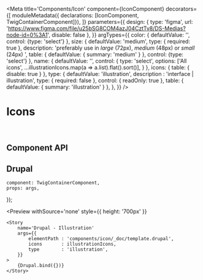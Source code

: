 


<Meta
    title='Components/Icon'
    component={IconComponent}
    decorators={[
        moduleMetadata({ declarations: [IconComponent, TwigContainerComponent]}),
    ]}
    parameters={{
        design: {
            type: 'figma',
            url: 'https://www.figma.com/file/u25bSG8COM4azJ04CztTv8/DS-Medias?node-id=0%3A1',
            disable: false
        },
    }}
    argTypes={{
        color: {
            defaultValue: '',
            control: {type: 'select'}
        },
        size: {
            defaultValue: 'medium',
            type: { required: true },
            description: 'preferably use in  *large* (72px), *medium* (48px) or *small* (24px) ',
            table: { defaultValue: { summary: 'medium' } },
            control: {type: 'select'}
        },
        name: {
            defaultValue: '',
            control: {
                type: 'select',
                options: ['All icons', ...illustrationIcons.map(a => a.list).flat().sort()],
            }
        },
        icons: {
            table: { disable: true }
        },
        type: {
            defaultValue: 'illustration',
            description : 'interface | illustration',
            type: { required: false },
            control: {
                readOnly: true
            },
            table: { defaultValue: { summary: 'illustration' } },
        },
    }}
/>


# Icons

<br/>



## Component API

<Props of={IconComponent} />



## Drupal

    component: TwigContainerComponent,
    props: args,
});

<Preview
    withSource='none'
    style={{ height: '700px' }}
>
    <Story
        name='Drupal - Illustration'
        args={{
            elementPath : 'components/icon/_doc/template.drupal',
            icons       : illustrationIcons,
            type        : 'illustration',
        }}
    >
        {Drupal.bind({})}
    </Story>
</Preview>
